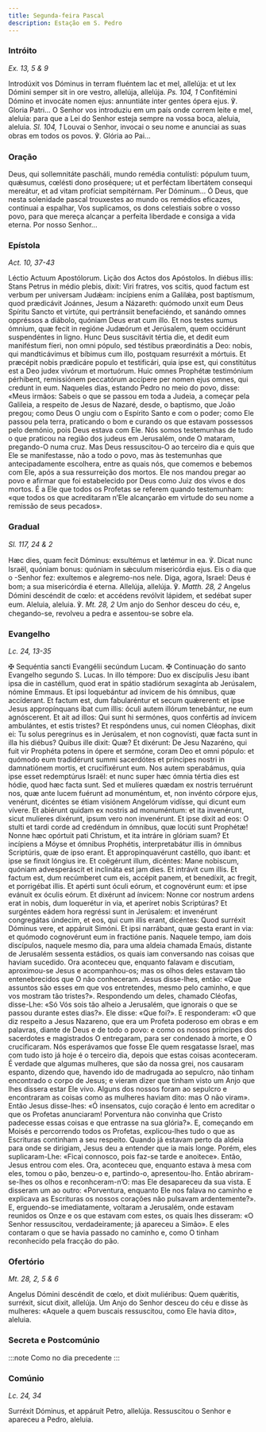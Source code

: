 ```yaml
---
title: Segunda-feira Pascal
description: Estação em S. Pedro
---
```


### Intróito

<em>Ex. 13, 5 & 9</em>

<div class="side-by-side not-content">
  <span>
    Introdúxit vos Dóminus in terram fluéntem lac et mel, allelúja: et ut lex
    Dómini semper sit in ore vestro, allelúja, allelúja. <em>Ps. 104, 1</em>
    Confitémini Dómino et invocáte nomen ejus: annuntiáte inter gentes ópera ejus.
    ℣. Gloria Patri...
  </span>
  <span>
    O Senhor vos introduziu em um país onde correm leite e mel, aleluia: para
    que a Lei do Senhor esteja sempre na vossa boca, aleluia, aleluia.
    <em>Sl. 104, 1</em> Louvai o Senhor, invocai o seu nome e anunciai as suas obras
    em todos os povos. ℣. Glória ao Pai...
  </span>
</div>

### Oração

<div class="side-by-side not-content">
  <span>
    Deus, qui sollemnitáte pascháli, mundo remédia contulísti: pópulum tuum,
    quǽsumus, cœlésti dono proséquere; ut et perféctam libertátem consequi
    mereátur, et ad vitam profíciat sempitérnam. Per Dóminum...
  </span>
  <span>
    Ó Deus, que nesta solenidade pascal trouxestes ao mundo os remédios
    eficazes, continuai a espalhar, Vos suplicamos, os dons celestiais sobre o
    vosso povo, para que mereça alcançar a perfeita liberdade e consiga a vida
    eterna. Por nosso Senhor...
  </span>
</div>

### Epístola

<em>Act. 10, 37-43</em>

<div class="side-by-side not-content">
  <span>Léctio Actuum Apostólorum.</span>
  <span>Lição dos Actos dos Apóstolos.</span>
  <span>
    In diébus illis: Stans Petrus in médio plebis, dixit: Viri fratres, vos
    scitis, quod factum est verbum per universam Judǽam: incípiens enim a
    Galilǽa, post baptísmum, quod prædicávit Joánnes, Jesum a Názareth: quómodo
    unxit eum Deus Spíritu Sancto et virtúte, qui pertránsiit benefaciéndo, et
    sanándo omnes oppréssos a diábolo, quóniam Deus erat cum illo. Et nos testes
    sumus ómnium, quæ fecit in regióne Judæórum et Jerúsalem, quem occidérunt
    suspendéntes in ligno. Hunc Deus suscitávit tértia die, et dedit eum
    maniféstum fíeri, non omni pópulo, sed téstibus præordinátis a Deo: nobis,
    qui mandticávimus et bíbimus cum illo, postquam resurréxit a mórtuis. Et
    præcépit nobis prædicáre populo et testificári, quia ipse est, qui
    constitútus est a Deo judex vivórum et mortuórum. Huic omnes Prophétæ
    testimónium pérhibent, remissiónem peccatórum accípere per nomen ejus omnes,
    qui credunt in eum.
  </span>
  <span>
    Naqueles dias, estando Pedro no meio do povo, disse: «Meus irmãos: Sabeis o
    que se passou em toda a Judeia, a começar pela Galileia, a respeito de Jesus
    de Nazaré, desde, o baptismo, que João pregou; como Deus O ungiu com o
    Espírito Santo e com o poder; como Ele passou pela terra, praticando o bom e
    curando os que estavam possessos pelo demónio, pois Deus estava com Ele. Nós
    somos testemunhas de tudo o que praticou na região dos judeus em Jerusalém,
    onde O mataram, pregando-O numa cruz. Mas Deus ressuscitou-O ao terceiro dia
    e quis que Ele se manifestasse, não a todo o povo, mas às testemunhas que
    antecipadamente escolhera, entre as quais nós, que comemos e bebemos com
    Ele, após a sua ressurreição dos mortos. Ele nos mandou pregar ao povo e
    afirmar que foi estabelecido por Deus como Juiz dos vivos e dos mortos. É a
    Ele que todos os Profetas se referem quando testemunham: «que todos os que
    acreditaram n’Ele alcançarão em virtude do seu nome a remissão de seus
    pecados».
  </span>
</div>

### Gradual

<em>Sl. 117, 24 & 2</em>

<div class="side-by-side not-content">
  <span>
    Hæc dies, quam fecit Dóminus: exsultémus et lætémur in ea. ℣. Dicat nunc
    Israël, quóniam bonus: quóniam in sǽculum misericórdia ejus.
  </span>
  <span>
    Eis o dia que o -Senhor fez: exultemos e alegremo-nos nele. Diga, agora,
    Israel: Deus é bom; a sua misericórdia é eterna.
  </span>
  <span>
    Allelúja, allelúja. ℣. <em>Matth. 28, 2</em> Angelus Dómini descéndit de
    cœlo: et accédens revólvit lápidem, et sedébat super eum.
  </span>
  <span>
    Aleluia, aleluia. ℣. <em>Mt. 28, 2</em> Um anjo do Senhor desceu do céu, e,
    chegando-se, revolveu a pedra e assentou-se sobre ela.
  </span>
</div>

### Evangelho

<em>Lc. 24, 13-35</em>

<div class="side-by-side not-content">
  <span>
    <span class="text-red-500">✠</span> Sequéntia sancti Evangélii secúndum
    Lucam.
  </span>
  <span>
    <span class="text-red-500">✠</span> Continuação do santo Evangelho segundo
    S. Lucas.
  </span>
  <span>
    In illo témpore: Duo ex discípulis Jesu ibant ipsa die in castéllum, quod
    erat in spátio stadiórum sexagínta ab Jerúsalem, nómine Emmaus. Et ipsi
    loquebántur ad ínvicem de his ómnibus, quæ accíderant. Et factum est, dum
    fabularéntur et secum quǽrerent: et ipse Jesus appropínquans ibat cum illis:
    óculi autem illórum tenebántur, ne eum agnóscerent. Et ait ad illos: Qui
    sunt hi sermónes, quos confértis ad ínvicem ambulántes, et estis tristes? Et
    respóndens unus, cui nomen Cléophas, dixit ei: Tu solus peregrínus es in
    Jerúsalem, et non cognovísti, quæ facta sunt in illa his diébus? Quibus ille
    dixit: Quæ? Et dixérunt: De Jesu Nazaréno, qui fuit vir Prophéta potens in
    ópere et sermóne, coram Deo et omni pópulo: et quómodo eum tradidérunt summi
    sacerdótes et príncipes nostri in damnatiónem mortis, et crucifixérunt eum.
    Nos autem sperabámus, quia ipse esset redemptúrus Israël: et nunc super hæc
    ómnia tértia dies est hódie, quod hæc facta sunt. Sed et mulíeres quædam ex
    nostris terruérunt nos, quæ ante lucem fuérunt ad monuméntum, et, non
    invénto córpore ejus, venérunt, dicéntes se étiam visiónem Angelórum
    vidísse, qui dicunt eum vívere. Et abiérunt quidam ex nostris ad monuméntum:
    et ita invenérunt, sicut mulíeres dixérunt, ipsum vero non invenérunt. Et
    ipse dixit ad eos: O stulti et tardi corde ad credéndum in ómnibus, quæ
    locúti sunt Prophétæ! Nonne hæc opórtuit pati Christum, et ita intráre in
    glóriam suam? Et incípiens a Móyse et ómnibus Prophétis, interpretabátur
    illis in ómnibus Scriptúris, quæ de ipso erant. Et appropinquavérunt
    castéllo, quo ibant: et ipse se finxit lóngius ire. Et coëgérunt illum,
    dicéntes: Mane nobiscum, quóniam advesperáscit et inclináta est jam dies. Et
    intrávit cum illis. Et factum est, dum recúmberet cum eis, accépit panem, et
    benedíxit, ac fregit, et porrigébat illis. Et apérti sunt óculi eórum, et
    cognovérunt eum: et ipse evánuit ex óculis eórum. Et dixérunt ad ínvicem:
    Nonne cor nostrum ardens erat in nobis, dum loquerétur in via, et aperíret
    nobis Scriptúras? Et surgéntes eádem hora regréssi sunt in Jerúsalem: et
    invenérunt congregátas úndecim, et eos, qui cum illis erant, dicéntes: Quod
    surréxit Dóminus vere, et appáruit Simóni. Et ipsi narrábant, quæ gesta
    erant in via: et quómodo cognovérunt eum in fractióne panis.
  </span>
  <span>
    Naquele tempo, iam dois discípulos, naquele mesmo dia, para uma aldeia
    chamada Emaús, distante de Jerusalém sessenta estádios, os quais iam
    conversando nas coisas que haviam sucedido. Ora aconteceu que, enquanto
    falavam e discutiam, aproximou-se Jesus e acompanhou-os; mas os olhos deles
    estavam tão entenebrecidos que O não conheceram. Jesus disse-lhes, então:
    «Que assuntos são esses em que vos entretendes, mesmo pelo caminho, e que
    vos mostram tão tristes?». Respondendo um deles, chamado Cléofas, disse-Lhe:
    «Só Vós sois tão alheio a Jerusalém, que ignorais o que se passou durante
    estes dias?». Ele disse: «Que foi?». E responderam: «O que diz respeito a
    Jesus Nazareno, que era um Profeta poderoso em obras e em palavras, diante
    de Deus e de todo o povo: e como os nossos príncipes dos sacerdotes e
    magistrados O entregaram, para ser condenado à morte, e O crucificaram. Nós
    esperávamos que fosse Ele quem resgatasse Israel, mas com tudo isto já hoje
    é o terceiro dia, depois que estas coisas aconteceram. É verdade que algumas
    mulheres, que são da nossa grei, nos causaram espanto, dizendo que, havendo
    ido de madrugada ao sepulcro, não tinham encontrado o corpo de Jesus; e
    vieram dizer que tinham visto um Anjo que lhes dissera estar Ele vivo.
    Alguns dos nossos foram ao sepulcro e encontraram as coisas como as mulheres
    haviam dito: mas O não viram». Então Jesus disse-lhes: «Ó insensatos, cujo
    coração é lento em acreditar o que os Profetas anunciaram! Porventura não
    convinha que Cristo padecesse essas coisas e que entrasse na sua glória?».
    E, começando em Moisés e percorrendo todos os Profetas, explicou-lhes tudo o
    que as Escrituras continham a seu respeito. Quando já estavam perto da
    aldeia para onde se dirigiam, Jesus deu a entender que ia mais longe. Porém,
    eles suplicaram-Lhe: «Ficai connosco, pois faz-se tarde e anoitece». Então,
    Jesus entrou com eles. Ora, aconteceu que, enquanto estava à mesa com eles,
    tomou o pão, benzeu-o e, partindo-o, apresentou-lho. Então abriram-se-lhes
    os olhos e reconhceram-n’O: mas Ele desapareceu da sua vista. E disseram um
    ao outro: «Porventura, enquanto Ele nos falava no caminho e explicava as
    Escrituras os nossos corações não pulsavam ardentemente?». E, erguendo-se
    imediatamente, voltaram a Jerusalém, onde estavam reunidos os Onze e os que
    estavam com estes, os quais lhes disseram: «O Senhor ressuscitou,
    verdadeiramente; já apareceu a Simão». E eles contaram o que se havia
    passado no caminho e, como O tinham reconhecido pela fracção do pão.
  </span>
</div>

### Ofertório

<em>Mt. 28, 2, 5 & 6</em>

<div class="side-by-side not-content">
  <span>
    Angelus Dómini descéndit de cœlo, et dixit muliéribus: Quem quǽritis,
    surréxit, sicut dixit, allelúja.
  </span>
  <span>
    Um Anjo do Senhor desceu do céu e disse às mulheres: «Aquele a quem buscais
    ressuscitou, como Ele havia dito», aleluia.
  </span>
</div>

### Secreta e Postcomúnio

:::note
Como no dia precedente
:::

### Comúnio

<em>Lc. 24, 34</em>

<div class="side-by-side not-content">
  <span>Surréxit Dóminus, et appáruit Petro, allelúja.</span>
  <span>Ressuscitou o Senhor e apareceu a Pedro, aleluia.</span>
</div>

